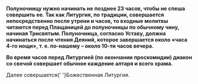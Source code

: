 

**Полуночницу нужно начинать не позднее 23 часов, чтобы не спеша совершить ее. Так как Литургия, по традиции, совершается непосредственно после утрени и часов, то входные молитвы читаются перед Плащаницей до полуночницы по обычному чину, начиная Трисвятым. Полуночница, согласно Уставу, должна начинаться после чтения Деяний, которое завершается около «часа 4-го нощи», т. е. по-нашему – около 10-ти часов вечера.**
<Polunochnica date={props.yesterdayDate} />

<Matins date={props.date} obihod />

<EasterHours date={props.date} />


**Во время часов перед Литургией (по окончании проскомидии) диакон со свечой совершает обычное каждение алтаря и всего храма.**


<Note>
    Далее совершается{' '}<Link style={{ textDecoration: 'underline' }} to={`/date/${props.date}/service/Литургия`}>Божественная Литургия.</Link>
</Note>